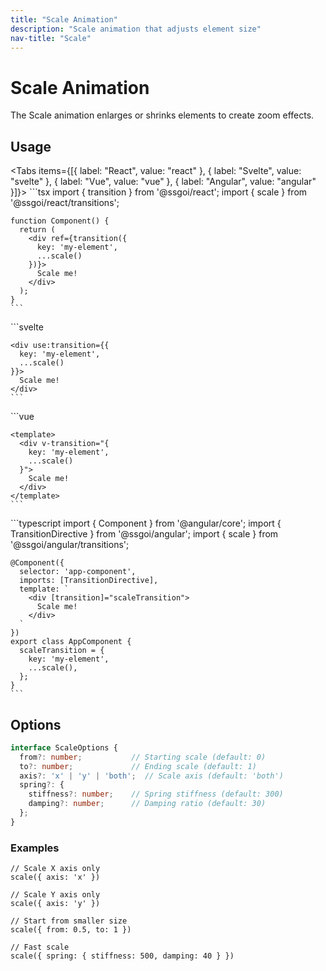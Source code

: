 ```yaml
---
title: "Scale Animation"
description: "Scale animation that adjusts element size"
nav-title: "Scale"
---
```


# Scale Animation

The Scale animation enlarges or shrinks elements to create zoom effects.

<TransitionDemo type="scale" />

## Usage

<Tabs items={[{ label: "React", value: "react" }, { label: "Svelte", value: "svelte" }, { label: "Vue", value: "vue" }, { label: "Angular", value: "angular" }]}>
  <TabPanel value="react">
    ```tsx
    import { transition } from '@ssgoi/react';
    import { scale } from '@ssgoi/react/transitions';

    function Component() {
      return (
        <div ref={transition({
          key: 'my-element',
          ...scale()
        })}>
          Scale me!
        </div>
      );
    }
    ```
  </TabPanel>
  <TabPanel value="svelte">
    ```svelte
    <script>
      import { transition } from '@ssgoi/svelte';
      import { scale } from '@ssgoi/svelte/transitions';
    </script>

    <div use:transition={{
      key: 'my-element',
      ...scale()
    }}>
      Scale me!
    </div>
    ```
  </TabPanel>
  <TabPanel value="vue">
    ```vue
    <script setup>
    import { scale } from '@ssgoi/vue/transitions';
    </script>

    <template>
      <div v-transition="{
        key: 'my-element',
        ...scale()
      }">
        Scale me!
      </div>
    </template>
    ```
  </TabPanel>
  <TabPanel value="angular">
    ```typescript
    import { Component } from '@angular/core';
    import { TransitionDirective } from '@ssgoi/angular';
    import { scale } from '@ssgoi/angular/transitions';

    @Component({
      selector: 'app-component',
      imports: [TransitionDirective],
      template: `
        <div [transition]="scaleTransition">
          Scale me!
        </div>
      `
    })
    export class AppComponent {
      scaleTransition = {
        key: 'my-element',
        ...scale(),
      };
    }
    ```
  </TabPanel>
</Tabs>

## Options

```typescript
interface ScaleOptions {
  from?: number;           // Starting scale (default: 0)
  to?: number;             // Ending scale (default: 1)
  axis?: 'x' | 'y' | 'both';  // Scale axis (default: 'both')
  spring?: {
    stiffness?: number;    // Spring stiffness (default: 300)
    damping?: number;      // Damping ratio (default: 30)
  };
}
```

### Examples

```tsx
// Scale X axis only
scale({ axis: 'x' })

// Scale Y axis only
scale({ axis: 'y' })

// Start from smaller size
scale({ from: 0.5, to: 1 })

// Fast scale
scale({ spring: { stiffness: 500, damping: 40 } })
```
